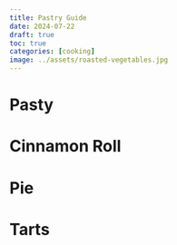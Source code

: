 ```yaml
---
title: Pastry Guide
date: 2024-07-22
draft: true
toc: true
categories: [cooking]
image: ../assets/roasted-vegetables.jpg
---
```




# Pasty


# Cinnamon Roll


# Pie

# Tarts


#
